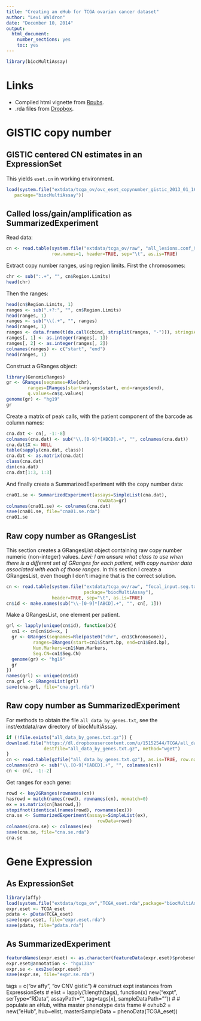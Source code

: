 ```yaml
---
title: "Creating an eHub for TCGA ovarian cancer dataset"
author: "Levi Waldron"
date: "December 10, 2014"
output:
  html_document:
    number_sections: yes
    toc: yes
---
```


```r
library(biocMultiAssay)
```

# Links
* Compiled html vignette from [Rpubs](http://rpubs.com/lwaldron/ovc_ehub).  
* .rda files from [Dropbox](https://www.dropbox.com/sh/po98a41h779j6mv/AACMbyHQgc2Yd0oi8XJL5iNIa?dl=0).

# GISTIC copy number

## GISTIC centered CN estimates in an ExpressionSet

This yields `eset.cn` in working environment.
```r
load(system.file("extdata/tcga_ov/ovc_eset_copynumber_gistic_2013_01_16.rda",
   package="biocMultiAssay"))
```

## Called loss/gain/amplification as SummarizedExperiment

Read data:
```r
cn <- read.table(system.file("extdata/tcga_ov/raw", "all_lesions.conf_99.txt", package="biocMultiAssay"), 
                 row.names=1, header=TRUE, sep="\t", as.is=TRUE)
```

Extract copy number ranges, using region limits. First the chromosomes:
```r
chr <- sub(":.+", "", cn$Region.Limits)
head(chr)
```

Then the ranges:
```r
head(cn$Region.Limits, 1)
ranges <- sub(".+?:", "", cn$Region.Limits)
head(ranges, 1)
ranges <- sub("\\(.+", "", ranges)
head(ranges, 1)
ranges <- data.frame(t(do.call(cbind, strsplit(ranges, "-"))), stringsAsFactors=FALSE)
ranges[, 1] <- as.integer(ranges[, 1])
ranges[, 2] <- as.integer(ranges[, 2])
colnames(ranges) <- c("start", "end")
head(ranges, 1)
```

Construct a GRanges object:
```r
library(GenomicRanges)
gr <- GRanges(seqnames=Rle(chr),
        ranges=IRanges(start=ranges$start, end=ranges$end),
        q.values=cn$q.values)
genome(gr) <- "hg19"
gr
```

Create a matrix of peak calls, with the patient component of the barcode as column names:
```r
cna.dat <- cn[, -1:-8]
colnames(cna.dat) <- sub("\\.[0-9]*[ABCD].+", "", colnames(cna.dat))
cna.dat$X <- NULL
table(sapply(cna.dat, class))
cna.dat <- as.matrix(cna.dat)
class(cna.dat)
dim(cna.dat)
cna.dat[1:3, 1:3]
```

And finally create a SummarizedExperiment with the copy number data:
```r
cna01.se <- SummarizedExperiment(assays=SimpleList(cna.dat), 
                                  rowData=gr)
colnames(cna01.se) <- colnames(cna.dat)
save(cna01.se, file="cna01.se.rda")
cna01.se
```

## Raw copy number as GRangesList

This section creates a GRangesList object containing raw copy number numeric (non-integer) values.  _Levi: I am unsure what class to use when there is a different set of GRanges for each patient, with copy number data associated with each of those ranges_.  In this section I create a GRangesList, even though I don't imagine that is the correct solution.

```r
cn <- read.table(system.file("extdata/tcga_ov/raw", "focal_input.seg.txt", 
                             package="biocMultiAssay"),
                 header=TRUE, sep="\t", as.is=TRUE)
cn$id <- make.names(sub("\\-[0-9]*[ABCD].+", "", cn[, 1]))
```

Make a GRangesList, one element per patient.  
```r
grl <- lapply(unique(cn$id), function(x){
  cn1 <- cn[cn$id==x, ]
  gr <- GRanges(seqnames=Rle(paste0("chr", cn1$Chromosome)),
          ranges=IRanges(start=cn1$Start.bp, end=cn1$End.bp),
          Num.Markers=cn1$Num.Markers,
          Seg.CN=cn1$Seg.CN)
  genome(gr) <- "hg19"
  gr
})
names(grl) <- unique(cn$id)
cna.grl <- GRangesList(grl)
save(cna.grl, file="cna.grl.rda")
```

## Raw copy number as SummarizedExperiment

For methods to obtain the file `all_data_by_genes.txt`, see the inst/extdata/raw directory of biocMultiAssay.

```r
if (!file.exists("all_data_by_genes.txt.gz")) {
download.file("https://dl.dropboxusercontent.com/u/15152544/TCGA/all_data_by_genes.txt.gz",
              destfile="all_data_by_genes.txt.gz", method="wget")
}
cn <- read.table(gzfile("all_data_by_genes.txt.gz"), as.is=TRUE, row.names=1, sep="\t", header=TRUE)
colnames(cn) <- sub("\\.[0-9]*[ABCD].+", "", colnames(cn))
cn <- cn[, -1:-2]
```

Get ranges for each gene:
```r
rowd <- key2GRanges(rownames(cn))
hasrowd = match(names(rowd), rownames(cn), nomatch=0)
ex = as.matrix(cn[hasrowd,])
stopifnot(identical(names(rowd), rownames(ex)))
cna.se <- SummarizedExperiment(assays=SimpleList(ex), 
                                  rowData=rowd)
colnames(cna.se) <- colnames(ex)
save(cna.se, file="cna.se.rda")
cna.se
```

# Gene Expression

## As ExpressionSet

```r
library(affy)
load(system.file("extdata/tcga_ov","TCGA_eset.rda",package="biocMultiAssay"))
expr.eset <- TCGA_eset
pdata <- pData(TCGA_eset)
save(expr.eset, file="expr.eset.rda")
save(pdata, file="pdata.rda")
```

## As SummarizedExperiment

```r
featureNames(expr.eset) <- as.character(featureData(expr.eset)$probeset)
expr.eset@annotation <- "hgu133a"
expr.se <- exs2se(expr.eset)
save(expr.se, file="expr.se.rda")
```

tags = c("ov affy", "ov CNV gistic")
# construct expt instances from ExpressionSets
#
elist = lapply(1:length(tags), function(x) new("expt",
serType="RData", assayPath="", tag=tags[x], sampleDataPath="")) #
# populate an eHub, witha master phenotype data frame
#
ovhub2 = new("eHub", hub=elist, masterSampleData = phenoData(TCGA_eset))
